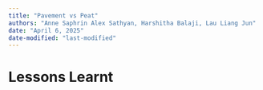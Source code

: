 ```yaml
---
title: "Pavement vs Peat"
authors: "Anne Saphrin Alex Sathyan, Harshitha Balaji, Lau Liang Jun"
date: "April 6, 2025"
date-modified: "last-modified"
---
```


# Lessons Learnt
